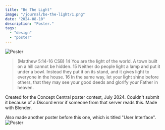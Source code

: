 ```yaml
---
title: "Be The Light"
image: "/journal/be-the-light/1.png"
date: "2024-08-10"
description: "Poster."
tags:
  - "design"
  - "poster"
---
```


![Poster](/journal/be-the-light/1.png)

> (Matthew 5:14-16 CSB) 14 You are the light of the world. A town built on a hill cannot be hidden. 15 Neither do people light a lamp and put it under a bowl. Instead they put it on its stand, and it gives light to everyone in the house. 16 In the same way, let your light shine before others, that they may see your good deeds and glorify your Father in heaven.


Created for the Concept Central poster contest, July 2024. Couldn't submit it because of a Discord error if someone from that server reads this. Made with Blender.

Also made another poster before this one, which is titled "User Interface".
![Poster](/journal/be-the-light/2.png)
